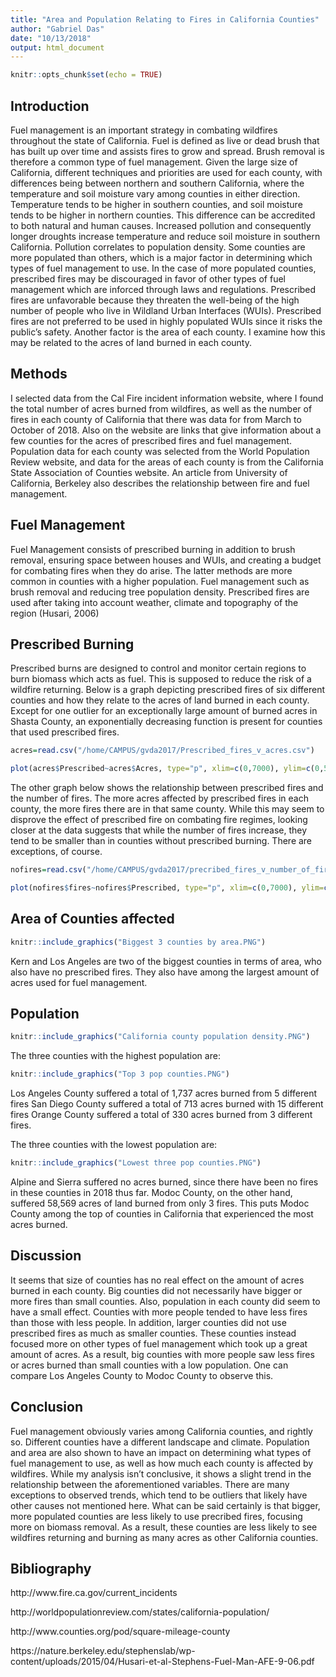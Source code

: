 ```yaml
---
title: "Area and Population Relating to Fires in California Counties"
author: "Gabriel Das"
date: "10/13/2018"
output: html_document
---
```


```r
knitr::opts_chunk$set(echo = TRUE)
```

## Introduction
Fuel management is an important strategy in combating wildfires throughout the state of California. Fuel is defined as live or dead brush that has built up over time and assists fires to grow and spread. Brush removal is therefore a common type of fuel management. Given the large size of California, different techniques and priorities are used for each county, with differences being between northern and southern California, where the temperature and soil moisture vary among counties in either direction. Temperature tends to be higher in southern counties, and soil moisture tends to be higher in northern counties. This difference can be accredited to both natural and human causes. Increased pollution and consequently longer droughts increase temperature and reduce soil moisture in southern California. Pollution correlates to population density. Some counties are more populated than others, which is a major factor in determining which types of fuel management to use. In the case of more populated counties, prescribed fires may be discouraged in favor of other types of fuel management which are inforced through laws and regulations. Prescribed fires are unfavorable because they threaten the well-being of the high number of people who live in Wildland Urban Interfaces (WUIs). Prescribed fires are not preferred to be used in highly populated WUIs since it risks the public's safety. Another factor  is the area of each county. I examine how this may be related to the acres of land burned in each county. 

## Methods 
I selected data from the Cal Fire incident information website, where I found the total number of acres burned from wildfires, as well as the number of fires in each county of California that there was data for from March to October of 2018. Also on the website are links that give information about a few counties for the acres of prescribed fires and fuel management. Population data for each county was selected from the World Population Review website, and data for the areas of each county is from the California State Association of Counties website. An article from University of California, Berkeley also describes the relationship between fire and fuel management.

## Fuel Management
Fuel Management consists of prescribed burning in addition to brush removal, ensuring space between houses and WUIs, and creating a budget for combating fires when they do arise. The latter methods are more common in counties with a higher population. Fuel management such as brush removal and reducing tree population density. Prescribed fires are used after taking into account weather, climate and topography of the region (Husari, 2006)

## Prescribed Burning

Prescribed burns are designed to control and monitor certain regions to burn biomass which acts as fuel. This is supposed to reduce the risk of a wildfire returning. Below is a graph depicting prescribed fires of six different counties and how they relate to the acres of land burned in each county. Except for one outlier for an exceptionally large amount of burned acres in Shasta County, an exponentially decreasing function is present for counties that used prescribed fires.

```r
acres=read.csv("/home/CAMPUS/gvda2017/Prescribed_fires_v_acres.csv")

plot(acres$Prescribed~acres$Acres, type="p", xlim=c(0,7000), ylim=c(0,5000), xlab="Prescribed Fire (acres)", ylab="Land Burned (acres)")
```


The other graph below shows the relationship between prescribed fires and the number of fires. The more acres affected by prescribed fires in each county, the more fires there are in that same county. While this may seem to disprove the effect of prescribed fire on combating fire regimes, looking closer at the data suggests that while the number of fires increase, they tend to be smaller than in counties without prescribed burning. There are exceptions, of course.


```r
nofires=read.csv("/home/CAMPUS/gvda2017/precribed_fires_v_number_of_fires.csv")

plot(nofires$fires~nofires$Prescribed, type="p", xlim=c(0,7000), ylim=c(0,20), ylab="Number of Fires", xlab="Prescribed Fire (acres)")

```

## Area of Counties affected

```r
knitr::include_graphics("Biggest 3 counties by area.PNG")
```


Kern and Los Angeles are two of the biggest counties in terms of area, who also have no prescribed fires. They also have among the largest amount of acres used for fuel management. 


## Population

```r
knitr::include_graphics("California county population density.PNG")
```



The three counties with the highest population are:
```r
knitr::include_graphics("Top 3 pop counties.PNG")
```


Los Angeles County suffered a total of 1,737 acres burned from 5 different fires
San Diego County suffered a total of 713 acres burned with 15 different fires
Orange County suffered a total of 330 acres burned from 3 different fires.


The three counties with the lowest population are:
```r
knitr::include_graphics("Lowest three pop counties.PNG")
```


Alpine and Sierra suffered no acres burned, since there have been no fires in these counties in 2018 thus far. Modoc County, on the other hand, suffered 58,569 acres of land burned from only 3 fires. This puts Modoc County among the top of counties in California that experienced the most acres burned. 


## Discussion
It seems that size of counties has no real effect on the amount of acres burned in each county. Big counties did not necessarily have bigger or more fires than small counties. Also, population in each county did seem to have a small effect. Counties with more people tended to have less fires than those with less people. In addition, larger counties did not use prescribed fires as much as smaller counties. These counties instead focused more on other types of fuel management which took up a great amount of acres. As a result, big counties with more people saw less fires or acres burned than small counties with a low population. One can compare Los Angeles County to Modoc County to observe this. 


## Conclusion
Fuel management obviously varies among California counties, and rightly so. Different counties have a different landscape and climate. Population and area are also shown to have an impact on determining what types of fuel management to use, as well as how much each county is affected by wildfires. While my analysis isn't conclusive, it shows a slight trend in the relationship between the aforementioned variables. There are many exceptions to observed trends, which tend to be outliers that likely have other causes not mentioned here. What can be said certainly is that bigger, more populated counties are less likely to use precribed fires, focusing more on biomass removal. As a result, these counties are less likely to see wildfires returning and burning as many acres as other California counties.


## Bibliography

http://www.fire.ca.gov/current_incidents

http://worldpopulationreview.com/states/california-population/

http://www.counties.org/pod/square-mileage-county

https://nature.berkeley.edu/stephenslab/wp-content/uploads/2015/04/Husari-et-al-Stephens-Fuel-Man-AFE-9-06.pdf


